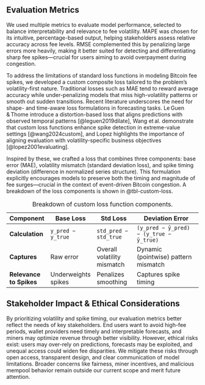 ## Evaluation Metrics

We used multiple metrics to evaluate model performance, selected to balance interpretability and relevance to fee volatility. MAPE was chosen for its intuitive, percentage-based output, helping stakeholders assess relative accuracy across fee levels. RMSE complemented this by penalizing large errors more heavily, making it better suited for detecting and differentiating sharp fee spikes—crucial for users aiming to avoid overpayment during congestion.

To address the limitations of standard loss functions in modeling Bitcoin fee spikes, we developed a custom composite loss tailored to the problem’s volatility-first nature. Traditional losses such as MAE tend to reward average accuracy while under-penalizing models that miss high-volatility patterns or smooth out sudden transitions. Recent literature underscores the need for shape- and time-aware loss formulations in forecasting tasks. Le Guen & Thome introduce a distortion-based loss that aligns predictions with observed temporal patterns [@leguen2019dilate], Wang et al. demonstrate that custom loss functions enhance spike detection in extreme-value settings [@wang2024custom], and Lopez highlights the importance of aligning evaluation with volatility-specific business objectives [@lopez2001evaluating].

 Inspired by these, we crafted a loss that combines three components: base error (MAE), volatility mismatch (standard deviation loss), and spike timing deviation (difference in normalized series structure). This formulation explicitly encourages models to preserve both the timing and magnitude of fee surges—crucial in the context of event-driven Bitcoin congestion. A breakdown of the loss components is shown in @tbl-custom-loss.

::: {.table #tbl-custom-loss}

Table: Breakdown of custom loss function components.

| **Component**     | **Base Loss**            | **Std Loss**                | **Deviation Error**                                  |
|-------------------|--------------------------|-----------------------------|------------------------------------------------------|
| **Calculation**   | `y_pred − y_true`        | `std_pred − std_true`       | `(y_pred − ȳ_pred) − (y_true − ȳ_true)`             |
| **Captures**   | Raw error                | Overall volatility mismatch | Dynamic (pointwise) pattern mismatch                 |
| **Relevance to Spikes** | Underweights spikes | Penalizes smoothing         | Captures spike timing                                |
:::

## Stakeholder Impact & Ethical Considerations

By prioritizing volatility and spike timing, our evaluation metrics better reflect the needs of key stakeholders. End users want to avoid high-fee periods, wallet providers need timely and interpretable forecasts, and miners may optimize revenue through better visibility. However, ethical risks exist: users may over-rely on predictions, forecasts may be exploited, and unequal access could widen fee disparities. We mitigate these risks through open access, transparent design, and clear communication of model limitations. Broader concerns like fairness, miner incentives, and malicious mempool behavior remain outside our current scope and merit future attention.
